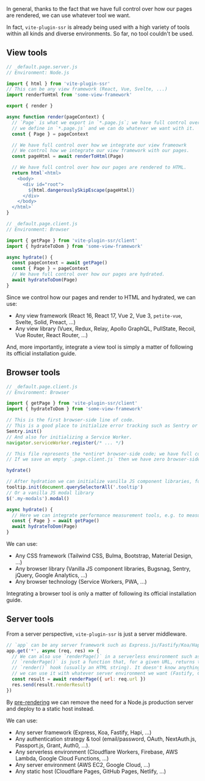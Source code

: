 In general,
thanks to the fact that we have full control over how our pages are rendered,
we can use whatever tool we want.

In fact, `vite-plugin-ssr` is already being used with a high variety of tools within all kinds and diverse environments.
So far, no tool couldn't be used.

## View tools

```js
// _default.page.server.js
// Environment: Node.js

import { html } from 'vite-plugin-ssr'
// This can be any view framework (React, Vue, Svelte, ...)
import renderToHtml from 'some-view-framework'

export { render }

async function render(pageContext) {
  // `Page` is what we export in `*.page.js`; we have full control over what
  // we define in `*.page.js` and we can do whatever we want with it.
  const { Page } = pageContext

  // We have full control over how we integrate our view frameowrk
  // We control how we integrate our view framework with our pages.
  const pageHtml = await renderToHtml(Page)

  // We have full control over how our pages are rendered to HTML.
  return html`<html>
    <body>
      <div id="root">
        ${html.dangerouslySkipEscape(pageHtml)}
      </div>
    </body>
  </html>`
}
```

```js
// _default.page.client.js
// Environment: Browser

import { getPage } from 'vite-plugin-ssr/client'
import { hydrateToDom } from 'some-view-framework'

async hydrate() {
  const pageContext = await getPage()
  const { Page } = pageContext
  // We have full control over how our pages are hydrated.
  await hydrateToDom(Page)
}
```

Since we control how our pages and render to HTML and hydrated, we can use:
- Any view framework (React 16, React 17, Vue 2, Vue 3, `petite-vue`, Svelte, Solid, Preact, ...)
- Any view library (Vuex, Redux, Relay, Apollo GraphQL, PullState, Recoil, Vue Router, React Router, ...)

And, more importantly, integrate a view tool is simply a matter of following its official installation guide.

## Browser tools

```js
// _default.page.client.js
// Environment: Browser

import { getPage } from 'vite-plugin-ssr/client'
import { hydrateToDom } from 'some-view-framework'

// This is the first browser-side line of code.
// This is a good place to initialize error tracking such as Sentry or Bugsnag.
Sentry.init()
// And also for initializing a Service Worker.
navigator.serviceWorker.register(/* ... */)

// This file represents the *entire* browser-side code; we have full control over the browser-side.
// If we save an empty `.page.client.js` then we have zero browser-side JavaScript.

hydrate()

// After hydration we can initialize vanilla JS component libraries, for example tooltips
tooltip.init(document.querySelectorAll('.tooltip')
// Or a vanilla JS modal library
$('.my-modals').modal()

async hydrate() {
  // Here we can integrate performance measurement tools, e.g. to measure hydration performance
  const { Page } = await getPage()
  await hydrateToDom(Page)
}
```

We can use:
 - Any CSS framework (Tailwind CSS, Bulma, Bootstrap, Material Design, ...)
 - Any browser library (Vanilla JS component libraries, Bugsnag, Sentry, jQuery, Google Analytics, ...)
 - Any browser technology (Service Workers, PWA, ...)

Integrating a browser tool is only a matter of following its official installation guide.

## Server tools

From a server perspective, `vite-plugin-ssr` is just a server middleware.

```js
// `app` can be any server framework such as Express.js/Fastify/Koa/Hapi/...
app.get('*', async (req, res) => {
  // We can also use `renderPage()` in a serverless environment such as Cloudflare Workers
  // `renderPage()` is just a function that, for a given URL, returns the result of our
  // `render()` hook (usually an HTML string). It doesn't know anything about Express.js and
  // we can use it with whatever server environment we want (Fastify, Cloudflare Workers, ...).
  const result = await renderPage({ url: req.url })
  res.send(result.renderResult)
})
```

By [pre-rendering](/pre-rendering) we can remove the need for a Node.js production server and deploy to a static host instead.

We can use:
- Any server framework (Express, Koa, Fastify, Hapi, ...)
- Any authentication strategy & tool (email/password, OAuth, NextAuth.js, Passport.js, Grant, Auth0, ...).
- Any serverless environment (Cloudflare Workers, Firebase, AWS Lambda, Google Cloud Functions, ...)
- Any server environment (AWS EC2, Google Cloud, ...)
- Any static host (Cloudflare Pages, GitHub Pages, Netlify, ...)
